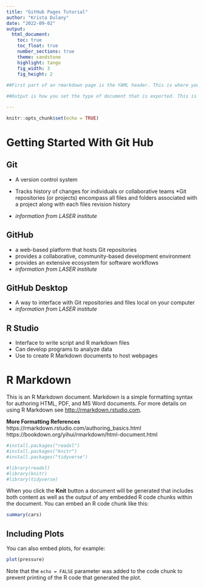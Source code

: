 ```yaml
---
title: "GitHub Pages Tutorial"
author: "Krista Dulany"
date: "2022-09-02"
output:
  html_document:
    toc: true
    toc_float: true
    number_sections: true
    theme: sandstone
    highlight: tango
    fig_width: 3
    fig_height: 2
    
##First part of an rmarkdown page is the YAML header. This is where you title the page, add an author "add your name", and you can set the date - 2 options system date or a publish date

##Output is how you set the type of document that is exported. This is also where you can add features like styles, tables of contents, and figure dimensions

---
```



```r
knitr::opts_chunk$set(echo = TRUE)

```

# Getting Started With Git Hub

## Git
* A version control system
* Tracks history of changes for individuals or collaborative teams
*Git repositories (or projects) encompass all files and folders associated with a project along with each files revision history

* *information from LASER institute*

## GitHub 
* a web-based platform that hosts Git repositories
* provides a collaborative, community-based development environment
* provides an extensive ecosystem for software workflows
* *information from LASER institute*

## GitHub Desktop
* A way to interface with Git repositories and files local on your computer
* *information from LASER institute*

## R Studio
* Interface to write script and R markdown files
* Can develop programs to analyze data
* Use to create R Markdown documents to host webpages


# R Markdown

This is an R Markdown document. Markdown is a simple formatting syntax for authoring HTML, PDF, and MS Word documents. For more details on using R Markdown see <http://rmarkdown.rstudio.com>.

**More Formatting References**
https://rmarkdown.rstudio.com/authoring_basics.html
https://bookdown.org/yihui/rmarkdown/html-document.html



```r

#install.packages("readxl")
#install.packages("knitr")
#install.packages("tidyverse")

#library(readxl)
#library(knitr)
#library(tidyverse)

```


When you click the **Knit** button a document will be generated that includes both content as well as the output of any embedded R code chunks within the document. You can embed an R code chunk like this:

```r
summary(cars)
```

## Including Plots

You can also embed plots, for example:

```r
plot(pressure)
```

Note that the `echo = FALSE` parameter was added to the code chunk to prevent printing of the R code that generated the plot.
